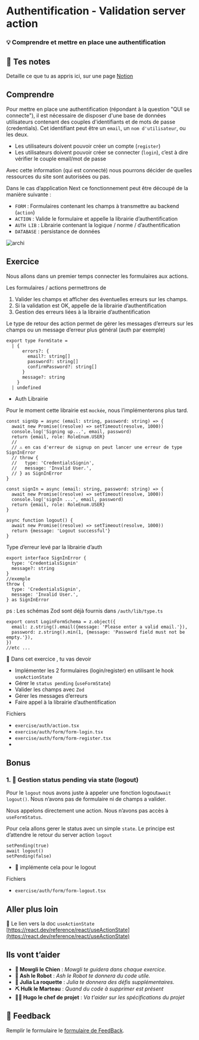 # Authentification - Validation server action

### 💡 Comprendre et mettre en place une authentification

## 📝 Tes notes

Detaille ce que tu as appris ici, sur une page [Notion](https://go.mikecodeur.com/course-notes-template)

## Comprendre

Pour mettre en place une authentification (répondant à la question "QUI se connecte"), il est nécessaire de disposer d'une base de données utilisateurs contenant des couples d'identifiants et de mots de passe (credentials). Cet identifiant peut être un `email`, un `nom d'utilisateur`, ou les deux.

- Les utilisateurs doivent pouvoir créer un compte (`register`)
- Les utilisateurs doivent pouvoir créer se connecter (`login`), c’est à dire vérifier le couple email/mot de passe

Avec cette information (qui est connecté) nous pourrons décider de quelles ressources du site sont autorisées ou pas.

Dans le cas d’application Next ce fonctionnement peut être découpé de la manière suivante :

- `FORM` : Formulaires contenant les champs à transmettre au backend (`action`)
- `ACTION` : Valide le formulaire et appelle la librairie d’authentification
- `AUTH LIB` : Librairie contenant la logique / norme / d’authentification
- `DATABASE` : persistance de données

![archi](/course/form-action-lib-db.png)

## Exercice

Nous allons dans un premier temps connecter les formulaires aux actions.

Les formulaires / actions permettrons de

1. Valider les champs et afficher des éventuelles erreurs sur les champs.
2. Si la validation est OK, appelle de la librairie d’authentification
3. Gestion des erreurs liées à la librairie d’authentification

Le type de retour des action permet de gérer les messages d’erreurs sur les champs ou un message d’erreur plus général (auth par exemple)

```tsx
export type FormState =
  | {
      errors?: {
        email?: string[]
        password?: string[]
        confirmPassword?: string[]
      }
      message?: string
    }
  | undefined
```

- Auth Librairie

Pour le moment cette librairie est `mockée`, nous l’implémenterons plus tard.

```tsx
const signUp = async (email: string, password: string) => {
  await new Promise((resolve) => setTimeout(resolve, 1000))
  console.log('Signing up...', email, password)
  return {email, role: RoleEnum.USER}
  //
  // ⚠️ en cas d'erreur de signup on peut lancer une erreur de type SignInError
  // throw {
  //   type: 'CredentialsSignin',
  //   message: 'Invalid User.',
  // } as SignInError
}

const signIn = async (email: string, password: string) => {
  await new Promise((resolve) => setTimeout(resolve, 1000))
  console.log('signIn ...', email, password)
  return {email, role: RoleEnum.USER}
}

async function logout() {
  await new Promise((resolve) => setTimeout(resolve, 1000))
  return {message: 'Logout successful'}
}
```

Type d’erreur levé par la librairie d’auth

```tsx
export interface SignInError {
  type: 'CredentialsSignin'
  message?: string
}
//exemple
throw {
  type: 'CredentialsSignin',
  message: 'Invalid User.',
} as SignInError
```

ps : Les schémas Zod sont déjà fournis dans `/auth/lib/type.ts`

```tsx
export const LoginFormSchema = z.object({
  email: z.string().email({message: 'Please enter a valid email.'}),
  password: z.string().min(1, {message: 'Password field must not be empty.'}),
})
//etc ...
```

🐶 Dans cet exercice , tu vas devoir

- Implémenter les 2 formulaires (login/register) en utilisant le hook `useActionState`
- Gérer le `status pending` (`useFormState`)
- Valider les champs avec `Zod`
- Gérer les messages d’erreurs
- Faire appel à la librairie d’authentification

Fichiers

- `exercise/auth/action.tsx`
- `exercise/auth/form/form-login.tsx`
- `exercise/auth/form/form-register.tsx`
-

## Bonus

### 1. 🚀 Gestion status pending via state (logout)

Pour le `logout` nous avons juste à appeler une fonction logout`await  logout()`. Nous n’avons pas de formulaire ni de champs a valider.

Nous appelons directement une action. Nous n’avons pas accès à `useFormStatus`.

Pour cela allons gerer le status avec un simple `state`. Le principe est d’attendre le retour du server action `logout`

```tsx
setPending(true)
await logout()
setPending(false)
```

- **🐶** implémente cela pour le logout

Fichiers

- `exercise/auth/form/form-logout.tsx`

###

## Aller plus loin

📑 Le lien vers la doc `useActionState` [https://react.dev/reference/react/useActionState](https://react.dev/reference/react/useActionState)

## Ils vont t’aider

- **🐶 Mowgli le Chien** : _Mowgli te guidera dans chaque exercice._
- **🤖 Ash le Robot** : _Ash le Robot te donnera du code utile._
- **🚀 Julia La roquette** : _Julia te donnera des défis supplémentaires._
- **⛏️ Hulk le Marteau** : _Quand du code à supprimer est présent_
- **👨‍✈️ Hugo le chef de projet** : _Va t'aider sur les spécifications du projet_

## 🐜 Feedback

Remplir le formulaire le [formulaire de FeedBack](https://go.mikecodeur.com/cours-next-avis?entry.1912869708=Next%20PRO&entry.1430994900=5.Next%20Auth&entry.533578441=02%20validation%20action).
